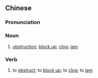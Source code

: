 ==Chinese==
{{zh-forms}}

===Pronunciation===
{{zh-pron
|mn=chó͘-that
|cat=n,v
}}

===Noun===
{{zh-noun}}

# {{lb|zh|Min Nan}} [[obstruction]]; [[block up]]; [[clog]]; [[jam]]

===Verb===
{{zh-verb}}

# {{lb|zh|Min Nan}} to [[obstruct]]; to [[block up]]; to [[clog]]; to [[jam]]
